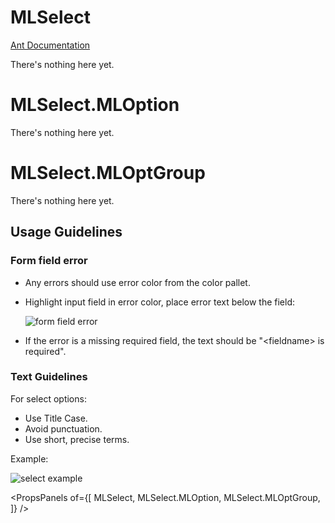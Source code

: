 
# MLSelect

[Ant Documentation](https://3x.ant.design/components/select)

There's nothing here yet.


# MLSelect.MLOption

There's nothing here yet.

# MLSelect.MLOptGroup

There's nothing here yet.



## Usage Guidelines
### Form field error

* Any errors should use error color from the color pallet. 
* Highlight input field in error color, place error text below the field:

   ![form field error](images/select_form_field_error.png) 
 
* If the error is a missing required field, the text should be "&lt;fieldname&gt; is required".

### Text Guidelines
For select options:

* Use Title Case.
* Avoid punctuation.
* Use short, precise terms.

Example:

   ![select example](images/select_example.png)

<PropsPanels of={[
  MLSelect,
  MLSelect.MLOption,
  MLSelect.MLOptGroup,
]} />


